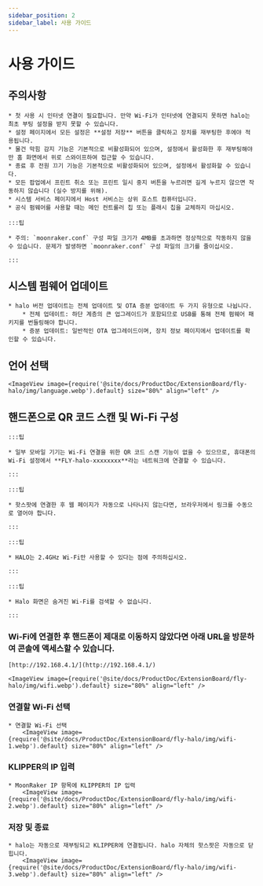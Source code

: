 ```yaml
---
sidebar_position: 2
sidebar_label: 사용 가이드
---
```


# 사용 가이드

## 주의사항

    * 첫 사용 시 인터넷 연결이 필요합니다. 만약 Wi-Fi가 인터넷에 연결되지 못하면 halo는 최초 부팅 설정을 받지 못할 수 있습니다.
    * 설정 페이지에서 모든 설정은 **설정 저장** 버튼을 클릭하고 장치를 재부팅한 후에야 적용됩니다.
    * 물건 막힘 감지 기능은 기본적으로 비활성화되어 있으며, 설정에서 활성화한 후 재부팅해야만 홈 화면에서 위로 스와이프하여 접근할 수 있습니다.
    * 종료 후 전원 끄기 기능은 기본적으로 비활성화되어 있으며, 설정에서 활성화할 수 있습니다.
    * 모든 팝업에서 프린트 취소 또는 프린트 일시 중지 버튼을 누르려면 길게 누르지 않으면 작동하지 않습니다 (실수 방지를 위해).
    * 시스템 서비스 페이지에서 Host 서비스는 상위 호스트 컴퓨터입니다.
    * 공식 펌웨어를 사용할 때는 메인 컨트롤러 칩 또는 플래시 칩을 교체하지 마십시오.

    :::팁

    * 주의: `moonraker.conf` 구성 파일 크기가 4MB를 초과하면 정상적으로 작동하지 않을 수 있습니다. 문제가 발생하면 `moonraker.conf` 구성 파일의 크기를 줄이십시오.

    :::

## 시스템 펌웨어 업데이트

    * halo 버전 업데이트는 전체 업데이트 및 OTA 증분 업데이트 두 가지 유형으로 나뉩니다.
        * 전체 업데이트: 하단 계층의 큰 업그레이드가 포함되므로 USB를 통해 전체 펌웨어 패키지를 번들링해야 합니다.
        * 증분 업데이트: 일반적인 OTA 업그레이드이며, 장치 정보 페이지에서 업데이트를 확인할 수 있습니다.

## 언어 선택

    <ImageView image={require('@site/docs/ProductDoc/ExtensionBoard/fly-halo/img/language.webp').default} size="80%" align="left" />

## 핸드폰으로 QR 코드 스캔 및 Wi-Fi 구성

    :::팁

    * 일부 모바일 기기는 Wi-Fi 연결을 위한 QR 코드 스캔 기능이 없을 수 있으므로, 휴대폰의 Wi-Fi 설정에서 **FLY-halo-xxxxxxxx**라는 네트워크에 연결할 수 있습니다.

    :::

    :::팁

    * 핫스팟에 연결한 후 웹 페이지가 자동으로 나타나지 않는다면, 브라우저에서 링크를 수동으로 열어야 합니다.

    :::

    :::팁

    * HALO는 2.4GHz Wi-Fi만 사용할 수 있다는 점에 주의하십시오.

    :::

    :::팁

    * Halo 화면은 숨겨진 Wi-Fi를 검색할 수 없습니다.

    :::

### Wi-Fi에 연결한 후 핸드폰이 제대로 이동하지 않았다면 아래 URL을 방문하여 콘솔에 액세스할 수 있습니다.

    [http://192.168.4.1/](http://192.168.4.1/)

    <ImageView image={require('@site/docs/ProductDoc/ExtensionBoard/fly-halo/img/wifi.webp').default} size="80%" align="left" />

### 연결할 Wi-Fi 선택

    * 연결할 Wi-Fi 선택
        <ImageView image={require('@site/docs/ProductDoc/ExtensionBoard/fly-halo/img/wifi-1.webp').default} size="80%" align="left" />


### KLIPPER의 IP 입력

    * MoonRaker IP 항목에 KLIPPER의 IP 입력
        <ImageView image={require('@site/docs/ProductDoc/ExtensionBoard/fly-halo/img/wifi-2.webp').default} size="80%" align="left" />


### 저장 및 종료

    * halo는 자동으로 재부팅되고 KLIPPER에 연결됩니다. halo 자체의 핫스팟은 자동으로 닫힙니다.
        <ImageView image={require('@site/docs/ProductDoc/ExtensionBoard/fly-halo/img/wifi-3.webp').default} size="80%" align="left" />